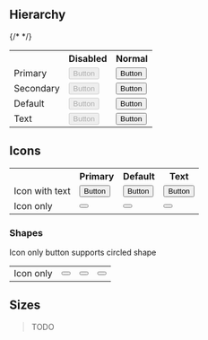 
<Meta title='Commons/Button/Examples'/>

## Hierarchy
<table>
  <tr>
    <th></th>
    <th>Disabled</th>
    <th>Normal</th>
  </tr>
  <tr>
    <td>Primary</td>
    <td><Button type='primary' disabled>Button</Button></td>
    <td><Button type='primary'>Button</Button></td>
  </tr>
  {/* <tr>
    <td>Secondary</td>
    <td><Button type='secondary' disabled>Button</Button></td>
    <td><Button type='secondary'>Button</Button></td>
  </tr> */}
  <tr>
    <td>Default</td>
    <td><Button type='default' disabled>Button</Button></td>
    <td><Button type='default'>Button</Button></td>
  </tr>
  <tr>
    <td>Text</td>
    <td><Button type='text' disabled>Button</Button></td>
    <td><Button type='text'>Button</Button></td>
  </tr>
</table> 

## Icons
<table>
    <tr>
        <th></th>
        <th>Primary</th>
        <th>Default</th>
        <th>Text</th>
    </tr>
    <tr>
        <td>Icon with text</td>
        <td><Button iconName='close' type='primary' >Button</Button></td>
        <td><Button iconName='close' type='default' >Button</Button></td>
        <td><Button iconName='close' type='text' >Button</Button></td>
    </tr>
    <tr>
    <td>Icon only</td>
    <td><Button iconName='close' type='primary'/></td>
    <td><Button iconName='close' type='default'/></td>
    <td><Button iconName='close' type='text'/></td>
    </tr>
</table>

### Shapes
Icon only button supports circled shape
<table>
    <tr>
        <td>Icon only</td>
        <td><Button iconName='close' shape='circle' type='primary'/></td>
        <td><Button iconName='close' shape='circle' type='default'/></td>
        <td><Button iconName='close' shape='circle' type='text'/></td>
    </tr>
</table>

## Sizes
> TODO
